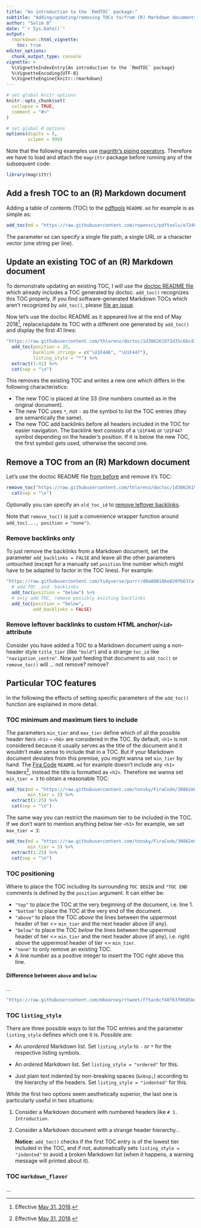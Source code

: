 ```yaml
---
title: "An introduction to the `RmdTOC` package:"
subtitle: "Adding/updating/removing TOCs to/from (R) Markdown documents"
author: "Salim B"
date: "`r Sys.Date()`"
output:
  rmarkdown::html_vignette:
    toc: true
editor_options:
  chunk_output_type: console
vignette: >
  %\VignetteIndexEntry{An introduction to the `RmdTOC` package}
  %\VignetteEncoding{UTF-8}
  %\VignetteEngine{knitr::rmarkdown}
---
```


```r
# set global knitr options
knitr::opts_chunk$set(
  collapse = TRUE,
  comment = "#>"
)

# set global R options
options(digits = 5,
        scipen = 999)
```

Note that the following examples use [magrittr's piping operators](http://magrittr.tidyverse.org/). Therefore we have to load and attach the `magrittr` package before running any of the subsequent code:

```r
library(magrittr)
```


## Add a fresh TOC to an (R) Markdown document

Adding a table of contents (TOC) to the [pdftools](https://github.com/ropensci/pdftools) `README.md` for example is as simple as:

```r
add_toc(md = "https://raw.githubusercontent.com/ropensci/pdftools/e7248d9956c7e73968628fa3a8ed37f0a8c23b37/README.md")
```

The parameter `md` can specify a single file path, a single URL or a character vector (one string per line).


## Update an existing TOC of an (R) Markdown document

To demonstrate updating an existing TOC, I will use the [doctoc README file](https://github.com/thlorenz/doctoc/blob/master/README.md) which already includes a TOC generated by doctoc. `add_toc()` recognizes this TOC properly. If you find software-generated Markdown TOCs which aren't recognized by `add_toc()`, please [file an issue](http://gitlab.com/salim_b/RmdTOC/issues).

Now let's use the doctoc README as it appeared live at the end of May 2018[^doctoc-effective], replace/update its TOC with a different one generated by `add_toc()` and display the first 41 lines:

```r
"https://raw.githubusercontent.com/thlorenz/doctoc/1d386261972d35c6bcd187d0a00e666f9d893d8d/README.md" %>%
  add_toc(position = 33,
          backlink_strings = c("\U1F446", "\U1F447"),
          listing_style = "*") %>%
  extract(1:41) %>%
  cat(sep = "\n")
```

This removes the existing TOC and writes a new one which differs in the following characteristics:

- The new TOC is placed at line 33 (line numbers counted as in the original document).
- The new TOC uses `*`, not `-` as the symbol to list the TOC entries (they are semantically the same).
- The new TOC add backlinks before all headers included in the TOC for easier navigation. The backlink text consists of a `\U1F446` or `\U1F447` symbol depending on the header's position. If it is below the new TOC, the first symbol gets used, otherwise the second one.


[^doctoc-effective]: Effective [May 31, 2018](https://github.com/thlorenz/doctoc/blob/1d386261972d35c6bcd187d0a00e666f9d893d8d/README.md).


## Remove a TOC from an (R) Markdown document

Let's use the doctoc README file [from before](#updating_an_existing_toc_of_an_r_markdown_document) and remove it's TOC:

```r
remove_toc("https://raw.githubusercontent.com/thlorenz/doctoc/1d386261972d35c6bcd187d0a00e666f9d893d8d/README.md") %>%
  cat(sep = "\n")
```

Optionally you can specify an `old_toc_id` to [remove leftover backlinks](#remove_leftover_backlinks).

Note that `remove_toc()` is just a convenience wrapper function around `add_toc(..., position = "none")`.
   
### Remove backlinks only

To just remove the backlinks from a Markdown document, set the parameter `add_backlinks = FALSE` and leave all the other parameters untouched (except for a manually set `position` line number which might have to be adapted to factor in the TOC lines). For example:

```r
"https://raw.githubusercontent.com/tidyverse/purrr/d0a808186e820fb637affe4d92cef2c7bf3cf6bd/README.md" %>%
  # add TOC _and_ backlinks 
  add_toc(position = "below") %>%
  # only add TOC, remove possibly existing backlinks
  add_toc(position = "below",
          add_backlinks = FALSE)
```

### Remove leftover backlinks to custom HTML anchor/`<id>` attribute

Consider you have added a TOC to a Markdown document using a non-header style `title_tier` (like `"bold"`) and a strange `toc_id` like `"navigation_centre"`. Now just feeding that document to `add_toc()` or `remove_toc()` will ... not remove? remove?


## Particular TOC features

In the following the effects of setting specific parameters of the `add_toc()` function are explained in more detail.

### TOC minimum and maximum tiers to include

The parameters `min_tier` and `max_tier` define which of all the possible header tiers `<h1>` – `<h6>` are considered in the TOC. By default, `<h1>` is not considered because it usually serves as the title of the document and it wouldn't make sense to include that in a TOC. But if your Markdown document deviates from this premise, you might wanna set `min_tier` by hand. The [Fira Code](https://github.com/tonsky/FiraCode) `README.md` for example doesn't include any `<h1>` headers[^firacode_effective], instead the title is formatted as `<h2>`. Therefore we wanna set `min_tier = 3` to obtain a reasonable TOC:

```r
add_toc(md = "https://raw.githubusercontent.com/tonsky/FiraCode/30862e05b00f41c9179a9424e382755a5ef954f0/README.md",
        min_tier = 3) %>%
  extract(1:25) %>%
  cat(sep = "\n")
```

The same way you can restrict the maximum tier to be included in the TOC. If we don't want to mention anything below tier `<h3>` for example, we set `max_tier = 3`:

```r
add_toc(md = "https://raw.githubusercontent.com/tonsky/FiraCode/30862e05b00f41c9179a9424e382755a5ef954f0/README.md",
        min_tier = 3) %>%
  extract(1:25) %>%
  cat(sep = "\n")
```


[^firacode_effective]: Effective [May 31, 2018](https://github.com/tonsky/FiraCode/blob/30862e05b00f41c9179a9424e382755a5ef954f0/README.md).


### TOC positioning

Where to place the TOC including its surrounding `TOC BEGIN` and `"TOC END` comments is defined by the `position` argument. It can either be:

- `"top"` to place the TOC at the very beginning of the document, i.e. line 1.
- `"bottom"` to place the TOC at the very end of the document.
- `"above"` to place the TOC _above_ the lines between the uppermost header of tier <= `min_tier` and the next header above (if any).
- `"below"` to place the TOC _below_ the lines between the uppermost header of tier <= `min_tier` and the next header above (if any), i.e. right above the uppermost header of tier <= `min_tier`.
- `"none"` to only remove an existing TOC.
- A line number as a positive integer to insert the TOC right above this line.

#### Difference between `above` and `below`

...

```r
"https://raw.githubusercontent.com/mkearney/rtweet/ff5ac6cf48f63f0685beda6d5fed03388c51b7f2/README.md"
```

### TOC `listing_style`

There are three possible ways to list the TOC entries and the parameter `listing_style` defines which one it is. Possible are:

- An _unordered_ Markdown list. Set `listing_style` to `-` or `*` for the respective listing symbols.

- An _ordered_ Markdown list. Set `listing_style = "ordered"` for this.

- Just plain text indented by non-breaking spaces (`&nbsp;`) according to the hierarchy of the headers. Set `listing_style = "indented"` for this.

While the first two options seem aesthetically superior, the last one is particularly useful in two situations:

1. Consider a Markdown document with numbered headers like `# 1. Introduction`. 

2. Consider a Markdown document with a strange header hierarchy... 

   **Notice:** `add_toc()` checks if the first TOC entry is of the lowest tier included in the TOC, and if not, automatically sets `listing_style = "indented"` to avoid a broken Markdown list (when it happens, a warning message will printed about it).

### TOC `markdown_flavor`

...

